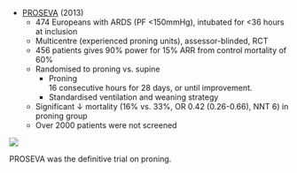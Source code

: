 * [PROSEVA](https://www.nejm.org/doi/10.1056/NEJMoa1214103) (2013)
	* 474 Europeans with ARDS (PF <150mmHg), intubated for <36 hours at inclusion
	* Multicentre (experienced proning units), assessor-blinded, RCT
	* 456 patients gives 90% power for 15% ARR from control mortality of 60%
	* Randomised to proning vs. supine
		* Proning\
		16 consecutive hours for 28 days, or until improvement.
		* Standardised ventilation and weaning strategy
	* Significant ↓ mortality (16% vs. 33%, OR 0.42 (0.26-0.66), NNT 6) in proning group
	* Over 2000 patients were not screened

:::column-margin
![](/resources/proseva.png)
:::

:::column-margin
PROSEVA was the definitive trial on proning.
:::